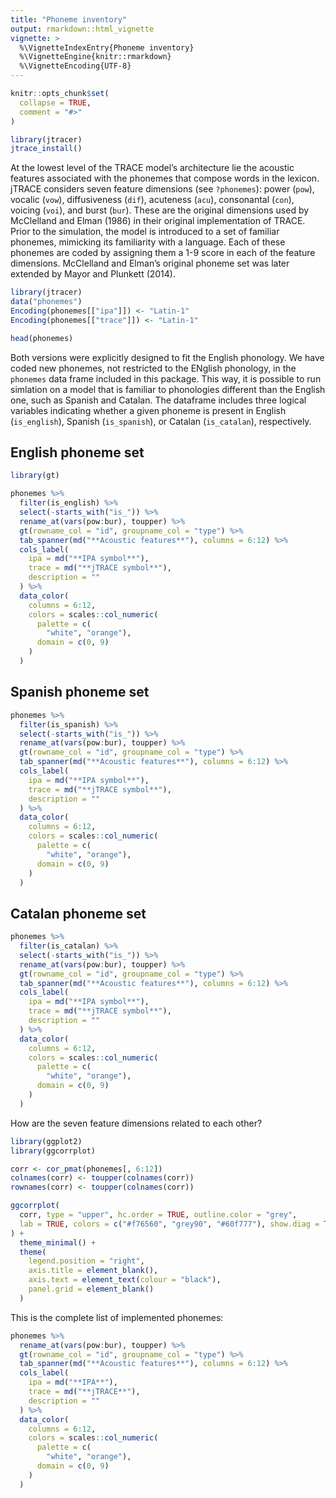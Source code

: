 ---
title: "Phoneme inventory"
output: rmarkdown::html_vignette
vignette: >
  %\VignetteIndexEntry{Phoneme inventory}
  %\VignetteEngine{knitr::rmarkdown}
  %\VignetteEncoding{UTF-8}
---

```{r, include = FALSE}
knitr::opts_chunk$set(
  collapse = TRUE,
  comment = "#>"
)

```

```{r prepare, message=FALSE, warning=FALSE, include=FALSE, paged.print=FALSE}
library(jtracer)
jtrace_install()
```

At the lowest level of the TRACE model's architecture lie the acoustic features associated with the phonemes that compose words in the lexicon. jTRACE considers seven feature dimensions (see `?phonemes`):  power (`pow`), vocalic (`vow`), diffusiveness (`dif`), acuteness (`acu`), consonantal (`con`), voicing (`voi`), and burst (`bur`). These are the original dimensions used by McClelland and Elman (1986) in their original implementation of TRACE. Prior to the simulation, the model is introduced to a set of familiar phonemes, mimicking its familiarity with a language. Each of these phonemes are coded by assigning them a 1-9 score in each of the feature dimensions. McClelland and Elman's original phoneme set was later extended by Mayor and Plunkett (2014).


```{r matrix}
library(jtracer)
data("phonemes")
Encoding(phonemes[["ipa"]]) <- "Latin-1"
Encoding(phonemes[["trace"]]) <- "Latin-1"

head(phonemes)

```

Both versions were explicitly designed to fit the English phonology. We have coded new phonemes, not restricted to the ENglish phonology, in the `phonemes` data frame included in this package. This way, it is possible to run simlation on a model that is familiar to phonologies different than the English one, such as Spanish and Catalan. The dataframe includes three logical variables indicating whether a given phoneme is present in English (`is_english`), Spanish (`is_spanish`), or Catalan (`is_catalan`), respectively.

## English phoneme set

```{r list_english, echo=FALSE, message=FALSE, warning=FALSE, paged.print=FALSE}
library(gt)

phonemes %>%
  filter(is_english) %>% 
  select(-starts_with("is_")) %>% 
  rename_at(vars(pow:bur), toupper) %>% 
  gt(rowname_col = "id", groupname_col = "type") %>% 
  tab_spanner(md("**Acoustic features**"), columns = 6:12) %>% 
  cols_label(
    ipa = md("**IPA symbol**"),
    trace = md("**jTRACE symbol**"),
    description = ""
  ) %>% 
  data_color(
    columns = 6:12,
    colors = scales::col_numeric(
      palette = c(
        "white", "orange"), 
      domain = c(0, 9)
    )
  )
```

## Spanish phoneme set

```{r list_spanish, echo=FALSE, message=FALSE, warning=FALSE, paged.print=FALSE}
phonemes %>%
  filter(is_spanish) %>% 
  select(-starts_with("is_")) %>% 
  rename_at(vars(pow:bur), toupper) %>% 
  gt(rowname_col = "id", groupname_col = "type") %>% 
  tab_spanner(md("**Acoustic features**"), columns = 6:12) %>% 
  cols_label(
    ipa = md("**IPA symbol**"),
    trace = md("**jTRACE symbol**"),
    description = ""
  ) %>% 
  data_color(
    columns = 6:12,
    colors = scales::col_numeric(
      palette = c(
        "white", "orange"), 
      domain = c(0, 9)
    )
  )
```

## Catalan phoneme set

```{r list_catalan, echo=FALSE, message=FALSE, warning=FALSE, paged.print=FALSE}
phonemes %>%
  filter(is_catalan) %>% 
  select(-starts_with("is_")) %>% 
  rename_at(vars(pow:bur), toupper) %>% 
  gt(rowname_col = "id", groupname_col = "type") %>% 
  tab_spanner(md("**Acoustic features**"), columns = 6:12) %>% 
  cols_label(
    ipa = md("**IPA symbol**"),
    trace = md("**jTRACE symbol**"),
    description = ""
  ) %>% 
  data_color(
    columns = 6:12,
    colors = scales::col_numeric(
      palette = c(
        "white", "orange"), 
      domain = c(0, 9)
    )
  )
```


How are the seven feature dimensions related to each other?

```{r cors, echo=FALSE, message=FALSE, warning=FALSE, paged.print=FALSE}
library(ggplot2)
library(ggcorrplot)

corr <- cor_pmat(phonemes[, 6:12])
colnames(corr) <- toupper(colnames(corr))
rownames(corr) <- toupper(colnames(corr))

ggcorrplot(
  corr, type = "upper", hc.order = TRUE, outline.color = "grey",
  lab = TRUE, colors = c("#f76560", "grey90", "#60f777"), show.diag = TRUE
) +
  theme_minimal() +
  theme(
    legend.position = "right",
    axis.title = element_blank(),
    axis.text = element_text(colour = "black"),
    panel.grid = element_blank()
  )
```

This is the complete list of implemented phonemes: 


```{r list}
phonemes %>% 
  rename_at(vars(pow:bur), toupper) %>% 
  gt(rowname_col = "id", groupname_col = "type") %>% 
  tab_spanner(md("**Acoustic features**"), columns = 6:12) %>% 
  cols_label(
    ipa = md("**IPA**"),
    trace = md("**jTRACE**"),
    description = ""
  ) %>% 
  data_color(
    columns = 6:12,
    colors = scales::col_numeric(
      palette = c(
        "white", "orange"), 
      domain = c(0, 9)
    )
  )
```


